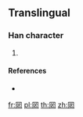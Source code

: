 {{character info/new}}
==Translingual==

===Han character===
{{Han char|rn=13|rad=冂|as=06|sn=8|four=|canj=BTOV|ids=⿵冂⿱丷亾}}

# {{defn|Han|sort=冂06}}

====References====
* {{Han ref|kx=0129.191|dkj=|dj=|hdz=10100.141|uh=34BA|ud=13498|bh=|bd=}}

[[fr:㒺]]
[[pl:㒺]]
[[th:㒺]]
[[zh:㒺]]